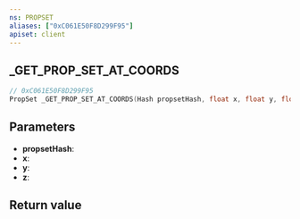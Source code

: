 ```yaml
---
ns: PROPSET
aliases: ["0xC061E50F8D299F95"]
apiset: client
---
```

## _GET_PROP_SET_AT_COORDS

```c
// 0xC061E50F8D299F95
PropSet _GET_PROP_SET_AT_COORDS(Hash propsetHash, float x, float y, float z);
```


## Parameters
* **propsetHash**:
* **x**:
* **y**:
* **z**:

## Return value